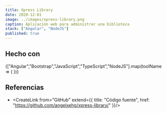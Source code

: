 ```yaml
---
title: Xpress Library
date: 2020-12-01
image: ../images/xpress-library.png
caption: Aplicación web para administrar una biblioteca
stack: ["Angular", "NodeJS"]
published: true
---
```


## Hecho con 

<div className="mb-2">
  {["Angular","Bootstrap","JavaScript","TypeScript","NodeJS"].map(toolName => (
    <span
      key={toolName}
      className="badge rounded-pill mt-1 me-1"
    >
      <CreateLink noUnderline from={toolName} />
    </span>
  ))}
</div>

## Referencias

- <CreateLink from="GitHub" extend={{
  title: "Código fuente",
  href: "https://github.com/angelxehg/xpress-library/"
}}/>
